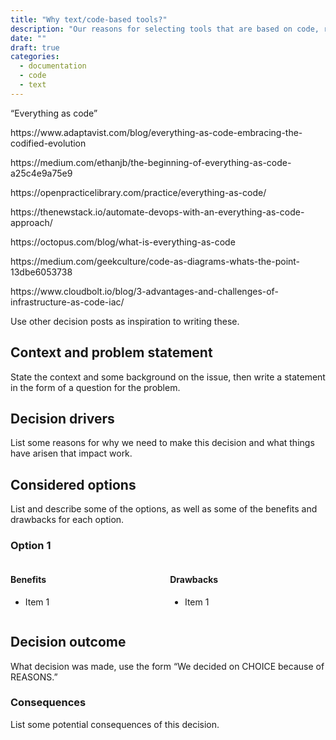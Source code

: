 ```yaml
---
title: "Why text/code-based tools?"
description: "Our reasons for selecting tools that are based on code, rather than GUIs."
date: ""
draft: true
categories:
  - documentation
  - code
  - text
---
```


<!--TODO #42 docs: Write a Why document on Text-based tools -->

"Everything as code"

https://www.adaptavist.com/blog/everything-as-code-embracing-the-codified-evolution

https://medium.com/ethanjb/the-beginning-of-everything-as-code-a25c4e9a75e9

https://openpracticelibrary.com/practice/everything-as-code/

https://thenewstack.io/automate-devops-with-an-everything-as-code-approach/

https://octopus.com/blog/what-is-everything-as-code

https://medium.com/geekculture/code-as-diagrams-whats-the-point-13dbe6053738

https://www.cloudbolt.io/blog/3-advantages-and-challenges-of-infrastructure-as-code-iac/

::: content-hidden
Use other decision posts as inspiration to writing these.
:::

## Context and problem statement

::: content-hidden
State the context and some background on the issue, then write a
statement in the form of a question for the problem.
:::

## Decision drivers

::: content-hidden
List some reasons for why we need to make this decision and what things
have arisen that impact work.
:::

## Considered options

::: content-hidden
List and describe some of the options, as well as some of the benefits and
drawbacks for each option.
:::

### Option 1

::: {.columns}
::: {.column}
#### Benefits

- Item 1
:::
::: {.column}
#### Drawbacks

- Item 1
:::
:::

## Decision outcome

::: content-hidden
What decision was made, use the form "We decided on CHOICE because of
REASONS."
:::

### Consequences

::: content-hidden
List some potential consequences of this decision.
:::
